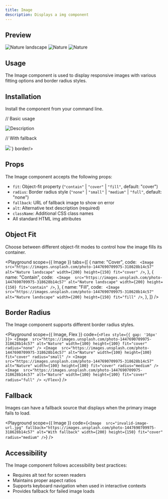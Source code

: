 ```yaml
---
title: Image
description: Displays a img component
---
```


## Preview

<Preview>
  <Flex style={{ gap: "24px", flexDirection: "column" }}>
    <Image
      src="https://images.unsplash.com/photo-1447690709975-318628b14c57"
      alt="Nature landscape"
      width={300}
      height={200}
      fit="cover"
      radius="medium"
    />
    <Flex style={{ gap: "16px" }}>
      <Image
        src="https://images.unsplash.com/photo-1447690709975-318628b14c57"
        alt="Nature"
        width={100}
        height={100}
        fit="cover"
        radius="full"
      />
      <Image
        src="https://images.unsplash.com/photo-1447690709975-318628b14c57"
        alt="Nature"
        width={100}
        height={100}
        fit="contain"
        radius="small"
      />
    </Flex>
  </Flex>
</Preview>

## Usage

The Image component is used to display responsive images with various fitting options and border radius styles.

## Installation

Install the component from your command line.

<LiveProvider>
  <LiveEditor code={`npm install @raystack/apsara`} border language="shell" />
</LiveProvider>

<LiveProvider>
  <LiveEditor code={`import { Image } from '@raystack/apsara/v1'

// Basic usage

<Image src="/path/to/image.jpg" alt="Description" width={300} height={200} />

// With fallback

<Image 
  src="/path/to/image.jpg"
  fallback="/path/to/fallback.jpg"
  fit="cover"
  radius="medium"
/>`} border/>
</LiveProvider>

## Props

The Image component accepts the following props:

- `fit`: Object-fit property (`"contain"` | `"cover"` | `"fill"`, default: "cover")
- `radius`: Border radius style (`"none"` | `"small"` | `"medium"` | `"full"`, default: "none")
- `fallback`: URL of fallback image to show on error
- `alt`: Alternative text description (required)
- `className`: Additional CSS class names
- All standard HTML img attributes

## Object Fit

Choose between different object-fit modes to control how the image fills its container.

<Playground
  scope={{ Image }}
  tabs={[
    {
      name: "Cover",
      code: `
<Image 
  src="https://images.unsplash.com/photo-1447690709975-318628b14c57"
  alt="Nature landscape"
  width={200}
  height={150}
  fit="cover"
/>`,
    },
    {
      name: "Contain",
      code: `
<Image 
  src="https://images.unsplash.com/photo-1447690709975-318628b14c57"
  alt="Nature landscape"
  width={200}
  height={150}
  fit="contain"
/>`,
    },
    {
      name: "Fill",
      code: `
<Image 
  src="https://images.unsplash.com/photo-1447690709975-318628b14c57"
  alt="Nature landscape"
  width={200}
  height={150}
  fit="fill"
/>`,
    },
  ]}
/>

## Border Radius

The Image component supports different border radius styles.

<Playground
  scope={{ Image, Flex }}
  code={`
<Flex style={{ gap: '16px' }}>
  <Image 
    src="https://images.unsplash.com/photo-1447690709975-318628b14c57"
    alt="Nature"
    width={100}
    height={100}
    fit="cover"
    radius="none"
  />
  <Image 
    src="https://images.unsplash.com/photo-1447690709975-318628b14c57"
    alt="Nature"
    width={100}
    height={100}
    fit="cover"
    radius="small"
  />
  <Image 
    src="https://images.unsplash.com/photo-1447690709975-318628b14c57"
    alt="Nature"
    width={100}
    height={100}
    fit="cover"
    radius="medium"
  />
  <Image 
    src="https://images.unsplash.com/photo-1447690709975-318628b14c57"
    alt="Nature"
    width={100}
    height={100}
    fit="cover"
    radius="full"
  />
</Flex>
  `}
/>

## Fallback

Images can have a fallback source that displays when the primary image fails to load.

<Playground
  scope={{ Image }}
  code={`
<Image 
  src="invalid-image-url.jpg"
  fallback="https://images.unsplash.com/photo-1447690709975-318628b14c57"
  alt="With fallback"
  width={200}
  height={150}
  fit="cover"
  radius="medium"
/>
  `}
/>

## Accessibility

The Image component follows accessibility best practices:

- Requires alt text for screen readers
- Maintains proper aspect ratios
- Supports keyboard navigation when used in interactive contexts
- Provides fallback for failed image loads
